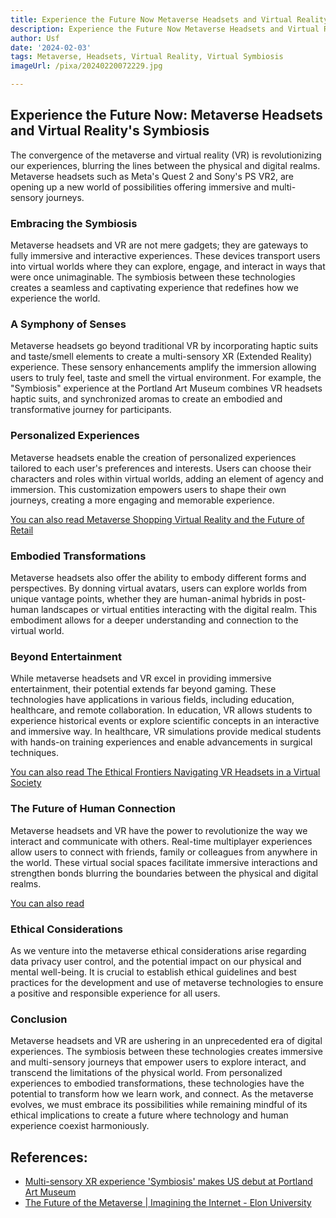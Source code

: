 ```yaml
---
title: Experience the Future Now Metaverse Headsets and Virtual Reality's Symbiosis
description: Experience the Future Now Metaverse Headsets and Virtual Reality's Symbiosis
author: Usf
date: '2024-02-03'
tags: Metaverse, Headsets, Virtual Reality, Virtual Symbiosis
imageUrl: /pixa/20240220072229.jpg

---
```

##  Experience the Future Now: Metaverse Headsets and Virtual Reality's Symbiosis

The convergence of the metaverse and virtual reality (VR) is revolutionizing our  experiences, blurring the lines between the physical and digital realms. Metaverse headsets such as Meta's Quest 2 and Sony's  PS VR2, are opening up a new world of possibilities offering immersive and multi-sensory journeys.

### Embracing the Symbiosis

Metaverse  headsets and VR are not mere gadgets; they  are gateways to fully  immersive and  interactive experiences. These devices transport users into virtual worlds where  they can explore,  engage,  and interact in ways that  were once unimaginable. The symbiosis  between these technologies  creates a seamless and captivating experience that redefines how we experience the  world.

### A Symphony of  Senses

Metaverse headsets go beyond traditional VR by incorporating haptic suits and taste/smell elements to create a multi-sensory XR (Extended Reality) experience.  These  sensory enhancements amplify the immersion allowing users to truly feel, taste and smell  the  virtual environment. For example, the "Symbiosis" experience  at the Portland Art  Museum combines VR headsets haptic suits, and synchronized aromas to create an embodied and transformative journey for participants.

### Personalized Experiences

Metaverse headsets enable  the creation of  personalized experiences tailored  to each  user's preferences and interests. Users  can choose their  characters and roles within virtual worlds, adding an element of  agency and immersion. This customization empowers users to shape their own journeys, creating a more engaging and memorable experience.

[You can also read Metaverse Shopping Virtual Reality and the Future of Retail](Metaverse%20Shopping%20Virtual%20Reality%20and%20the%20Future%20of%20Retail)


### Embodied Transformations

Metaverse headsets also offer the ability to embody different forms and perspectives. By donning virtual avatars, users  can explore worlds from unique vantage points, whether they are human-animal hybrids in post-human landscapes or virtual entities  interacting with the digital realm. This embodiment allows for a deeper understanding and connection to the virtual world.

### Beyond  Entertainment

While metaverse headsets  and VR excel in providing immersive entertainment, their potential extends far beyond gaming. These technologies have applications in various fields, including education, healthcare,  and  remote collaboration.  In education, VR allows students to experience historical events or  explore  scientific concepts in an  interactive and immersive way. In healthcare, VR simulations provide medical students with hands-on training experiences and enable advancements in surgical techniques.

[You  can also read The Ethical Frontiers Navigating VR Headsets in a Virtual Society](The%20Ethical%20Frontiers%20Navigating%20VR%20Headsets%20in%20a%20Virtual%20Society)


###  The Future  of Human Connection

Metaverse headsets and VR have the power to revolutionize the way  we interact and communicate with others.  Real-time multiplayer experiences allow users to connect with  friends, family or colleagues from anywhere in the world. These virtual social  spaces facilitate immersive interactions and strengthen bonds blurring the boundaries between the physical and digital realms.

[You can also read ]()


### Ethical Considerations

As we venture into the metaverse ethical considerations arise regarding data privacy user control, and the potential impact on our physical and mental  well-being. It is crucial to establish ethical guidelines and best practices for  the development and  use  of metaverse technologies to ensure a positive and responsible experience for all users.

### Conclusion

Metaverse headsets and VR are ushering in an unprecedented era of  digital experiences.  The symbiosis between these technologies creates immersive and  multi-sensory journeys that empower users  to explore interact, and transcend the limitations  of the physical world. From personalized experiences to embodied transformations, these technologies have the potential to transform how we learn work, and connect. As the metaverse evolves, we must embrace  its possibilities while remaining mindful of its ethical implications to create a future where  technology and human experience coexist  harmoniously.

## References:
- [Multi-sensory XR experience 'Symbiosis' makes US debut at Portland Art Museum](https://www.auganix.org/multi-sensory-xr-experience-symbiosis-makes-us-debut-at-portland-art-museum/)
- [The Future of the Metaverse | Imagining the Internet - Elon University](https://www.elon.edu/u/imagining/surveys/xiv-2022/future-of-metaverse-web3-2040/)
